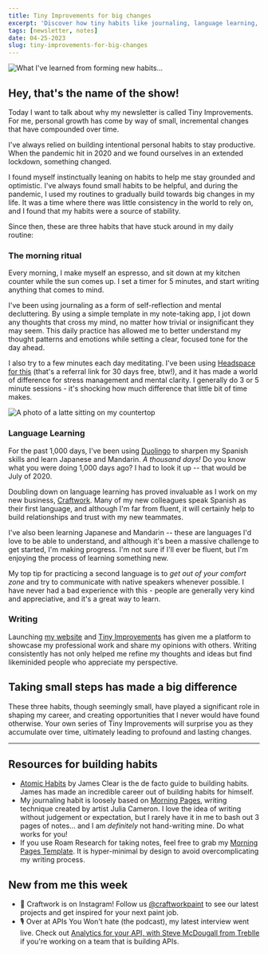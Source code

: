 ```yaml
---
title: Tiny Improvements for big changes
excerpt: 'Discover how tiny habits like journaling, language learning, & writing helped me stay grounded during the pandemic & achieve personal growth.'
tags: [newsletter, notes]
date: 04-25-2023
slug: tiny-improvements-for-big-changes
---
```


<Image
  publicId="newsletters/tiny-improvements-for-big-changes/cover"
  alt="What I've learned from forming new habits..."
/>

## Hey, that's the name of the show!

Today I want to talk about why my newsletter is called Tiny Improvements. For me, personal growth has come by way of small, incremental changes that have compounded over time.

I've always relied on building intentional personal habits to stay productive. When the pandemic hit in 2020 and we found ourselves in an extended lockdown, something changed.

I found myself instinctually leaning on habits to help me stay grounded and optimistic. I've always found small habits to be helpful, and during the pandemic, I used my routines to gradually build towards big changes in my life. It was a time where there was little consistency in the world to rely on, and I found that my habits were a source of stability.

Since then, these are three habits that have stuck around in my daily routine:

### The morning ritual

Every morning, I make myself an espresso, and sit down at my kitchen counter while the sun comes up. I set a timer for 5 minutes, and start writing anything that comes to mind.

I've been using journaling as a form of self-reflection and mental decluttering. By using a simple template in my note-taking app, I jot down any thoughts that cross my mind, no matter how trivial or insignificant they may seem. This daily practice has allowed me to better understand my thought patterns and emotions while setting a clear, focused tone for the day ahead.

I also try to a few minutes each day meditating. I've been using [Headspace for this](https://www.headspace.com/referral/z6jb3?slug=cebee0&audio=false) (that's a referral link for 30 days free, btw!), and it has made a world of difference for stress management and mental clarity. I generally do 3 or 5 minute sessions - it's shocking how much difference that little bit of time makes.

<Image
  publicId="newsletters/tiny-improvements-for-big-changes/morning-coffee"
  alt="A photo of a latte sitting on my countertop"
  caption="Many of my mornings start with a bit of coffee and a bit of writing."
/>

### Language Learning

For the past 1,000 days, I've been using [Duolingo](https://invite.duolingo.com/BDHTZTB5CWWKSRQUQARVC6SFNU?v=la) to sharpen my Spanish skills and learn Japanese and Mandarin. _A thousand days!_ Do you know what you were doing 1,000 days ago? I had to look it up -- that would be July of 2020.

Doubling down on language learning has proved invaluable as I work on my new business, [Craftwork](https://craftwork.com). Many of my new colleagues speak Spanish as their first language, and although I'm far from fluent, it will certainly help to build relationships and trust with my new teammates.

I've also been learning Japanese and Mandarin -- these are languages I'd love to be able to understand, and although it's been a massive challenge to get started, I'm making progress. I'm not sure if I'll ever be fluent, but I'm enjoying the process of learning something new.

My top tip for practicing a second language is to _get out of your comfort zone_ and try to communicate with native speakers whenever possible. I have never had a bad experience with this - people are generally very kind and appreciative, and it's a great way to learn.

### Writing

Launching [my website](https://mikebifulco.com) and [Tiny Improvements](https://mikebifulco.com/newsletter) has given me a platform to showcase my professional work and share my opinions with others. Writing consistently has not only helped me refine my thoughts and ideas but find likeminided people who appreciate my perspective.

## Taking small steps has made a big difference

These three habits, though seemingly small, have played a significant role in shaping my career, and creating opportunities that I never would have found otherwise. Your own series of Tiny Improvements will surprise you as they accumulate over time, ultimately leading to profound and lasting changes.

---

## Resources for building habits

- [Atomic Habits](https://amzn.to/3n33Ehe) by James Clear is the de facto guide to building habits. James has made an incredible career out of building habits for himself.
- My journaling habit is loosely based on [Morning Pages](https://juliacameronlive.com/basic-tools/morning-pages/), writing technique created by artist Julia Cameron. I love the idea of writing without judgement or expectation, but I rarely have it in me to bash out 3 pages of notes... and I am _definitely_ not hand-writing mine. Do what works for you!
- If you use Roam Research for taking notes, feel free to grab my [Morning Pages Template](https://gist.github.com/mbifulco/1357dde391d866c6a14d492b06414581). It is hyper-minimal by design to avoid overcomplicating my writing process.

## New from me this week

- 🎨 Craftwork is on Instagram! Follow us [@craftworkpaint](https://www.instagram.com/craftworkpaint) to see our latest projects and get inspired for your next paint job.
- 🎙️ Over at APIs You Won't hate (the podcast), my latest interview went live. Check out [Analytics for your API, with Steve McDougall from Treblle](https://apisyouwonthate.com/podcast/analytics-for-your-api-with-steve-mcdougall-from-treblle/) if you're working on a team that is building APIs.

